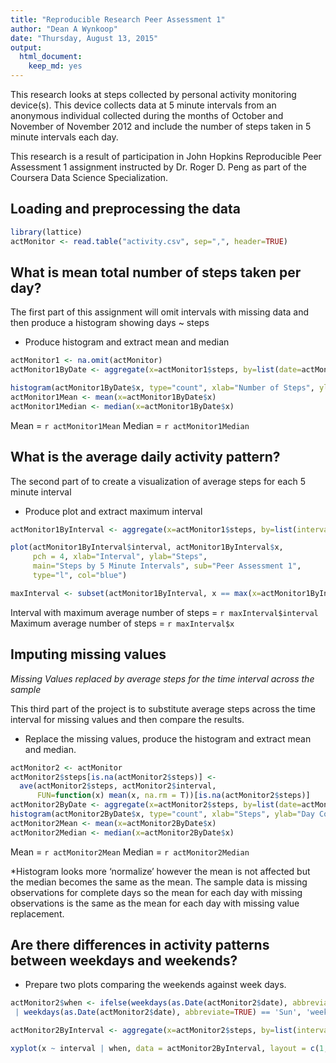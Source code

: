 ```yaml
---
title: "Reproducible Research Peer Assessment 1"
author: "Dean A Wynkoop"
date: "Thursday, August 13, 2015"
output:
  html_document:
    keep_md: yes
---
```


This research looks at steps collected by personal activity monitoring device(s).  This device collects data at 5
minute intervals from an anonymous individual collected during the months of October and November of November 2012
and include the number of steps taken in 5 minute intervals each day.

This research is a result of participation in John Hopkins Reproducible Peer Assessment 1 assignment instructed by
Dr. Roger D. Peng as part of the Coursera Data Science Specialization.


## Loading and preprocessing the data
```r
library(lattice)
actMonitor <- read.table("activity.csv", sep=",", header=TRUE)
```

## What is mean total number of steps taken per day?
The first part of this assignment will omit intervals with missing data and then produce a histogram showing days ~ steps

- Produce histogram and extract mean and median
```r
actMonitor1 <- na.omit(actMonitor)
actMonitor1ByDate <- aggregate(x=actMonitor1$steps, by=list(date=actMonitor1$date), FUN=sum)

histogram(actMonitor1ByDate$x, type="count", xlab="Number of Steps", ylab="Day Count", n=16)
actMonitor1Mean <- mean(x=actMonitor1ByDate$x)
actMonitor1Median <- median(x=actMonitor1ByDate$x)
```


Mean = `r actMonitor1Mean`
Median = `r actMonitor1Median`

## What is the average daily activity pattern?
The second part of to create a visualization of average steps for each 5 minute interval

- Produce plot and extract maximum interval 
```r
actMonitor1ByInterval <- aggregate(x=actMonitor1$steps, by=list(interval=actMonitor1$interval), FUN=mean)

plot(actMonitor1ByInterval$interval, actMonitor1ByInterval$x, 
     pch = 4, xlab="Interval", ylab="Steps", 
     main="Steps by 5 Minute Intervals", sub="Peer Assessment 1",
     type="l", col="blue")

maxInterval <- subset(actMonitor1ByInterval, x == max(x=actMonitor1ByInterval$x))
```

Interval with maximum average number of steps = `r maxInterval$interval`
Maximum average number of steps = `r maxInterval$x`


## Imputing missing values
*Missing Values replaced by average steps for the time interval across the sample*

This third part of the project is to substitute average steps across the time interval for missing values and then compare the results.

- Replace the missing values, produce the histogram and extract mean and median.
```r
actMonitor2 <- actMonitor
actMonitor2$steps[is.na(actMonitor2$steps)] <- 
  ave(actMonitor2$steps, actMonitor2$interval, 
      FUN=function(x) mean(x, na.rm = T))[is.na(actMonitor2$steps)] 
actMonitor2ByDate <- aggregate(x=actMonitor2$steps, by=list(date=actMonitor2$date), FUN=sum)
histogram(actMonitor2ByDate$x, type="count", xlab="Steps", ylab="Day Count", n=16, col="yellow")
actMonitor2Mean <- mean(x=actMonitor2ByDate$x)
actMonitor2Median <- median(x=actMonitor2ByDate$x)
```

Mean = `r actMonitor2Mean`
Median = `r actMonitor2Median`

*Histogram looks more 'normalize' however the mean is not affected but the median becomes the same as the mean.  The sample data is missing observations for complete days so the mean for each day with missing observations is the same as the mean for each day with missing value replacement.


## Are there differences in activity patterns between weekdays and weekends?

- Prepare two plots comparing the weekends against week days.

```r
actMonitor2$when <- ifelse(weekdays(as.Date(actMonitor2$date), abbreviate=TRUE) == 'Sat' 
 | weekdays(as.Date(actMonitor2$date), abbreviate=TRUE) == 'Sun', 'weekend', 'weekday')

actMonitor2ByInterval <- aggregate(x=actMonitor2$steps, by=list(interval=actMonitor2$interval, when=actMonitor2$when), FUN=mean)

xyplot(x ~ interval | when, data = actMonitor2ByInterval, layout = c(1, 2), type='l', ylab="Number of Steps")
```